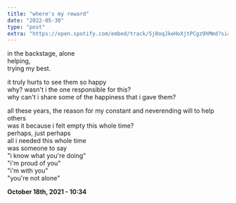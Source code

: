 ```yaml
---
title: "where's my reward"
date: "2022-05-30"
type: "post"
extra: "https://open.spotify.com/embed/track/5j0oqJkeHoXjtPCgz9hMmd?si=8666f4bba05346a0"
---
```


in the backstage, alone<br/>
helping,<br/>
trying my best.

it truly hurts to see them so happy<br/>
why? wasn't i the one responsible for this?<br/>
why can't i share some of the happiness that i gave them?

all these years, the reason for my constant and neverending will to help others<br/>
was it because i felt empty this whole time?<br/>
perhaps, just perhaps<br/>
all i needed this whole time<br/>
was someone to say<br/>
"i know what you're doing"<br/>
"i'm proud of you"<br/>
"i'm with you"<br/>
"you're not alone"

**October 18th, 2021 - 10:34**
